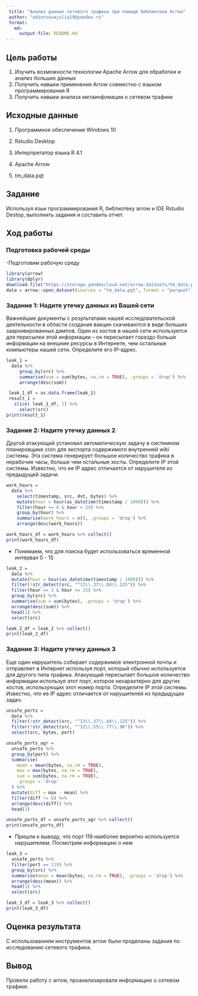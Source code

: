 ```yaml
---
 title: "Анализ данных сетевого трафика при помощи библиотеки Arrow"
 author: "odintsovajulia19@yandex.ru"
 format: 
   md:
     output-file: README.md
---
```


## Цель работы 

1. Изучить возможности технологии Apache Arrow для обработки и анализ больших
 данных
 2. Получить навыки применения Arrow совместно с языком программирования R
 3. Получить навыки анализа 
метаинфомации о сетевом трафике


## Исходные данные 
 
1. Программное обеспечение Windows 10 

2. Rstudio Desktop

3. Интерпретатор языка R 4.1

4. Apache Arrow

5. tm_data.pqt

## Задание

Используя язык программирования R, библиотеку arrow
и IDE Rstudio Destop, выполнить задания и составить отчет.

## Ход работы

### Подготовка рабочей среды

-Подготовим рабочую среду

```r
library(arrow)
library(dplyr)
download.file("https://storage.yandexcloud.net/arrow-datasets/tm_data.pqt",destfile = "tm_data.pqt")
data = arrow::open_dataset(sources = "tm_data.pqt", format = "parquet")
```

### Задание 1: Надите утечку данных из Вашей сети

 Важнейшие документы с результатами нашей исследовательской деятельности в
 области создания вакцин скачиваются в виде больших заархивированных дампов.
 Один из хостов в нашей сети используется для пересылки этой информации – он
 пересылает гораздо больше информации на внешние ресурсы в Интернете, чем
 остальные компьютеры нашей сети. Определите его IP-адрес.


```r
leak_1 = 
  data %>%
     group_by(src) %>%
     summarise(sum = sum(bytes, na.rm = TRUE), .groups = 'drop') %>%
     arrange(desc(sum))

 leak_1_df = as.data.frame(leak_1)
 result_1 = 
   slice( leak_1_df, 1) %>%
     select(src)
print(result_1)
```


### Задание 2: Надите утечку данных 2

Другой атакующий установил автоматическую задачу в системном планировщике
cron для экспорта содержимого внутренней wiki системы. Эта система генерирует
большое количество трафика в нерабочие часы, больше чем остальные хосты.
Определите IP этой системы. Известно, что ее IP адрес отличается от нарушителя из
предыдущей задачи.


```r
work_hours = 
  data %>%
    select(timestamp, src, dst, bytes) %>%
    mutate(hour = hour(as_datetime(timestamp / 1000))) %>%
    filter(hour >= 0 & hour < 24) %>%
    group_by(hour) %>%
    summarise(work_hours = n(), .groups = 'drop') %>%
    arrange(desc(work_hours))

work_hours_df = work_hours %>% collect()
print(work_hours_df)
```

- Понимаем, что для поиска будет использоваться временной интервал 0 - 15

```r
leak_2 = 
  data %>%
  mutate(hour = hour(as_datetime(timestamp / 1000))) %>%
  filter(!str_detect(src, "^13\\.37\\.84\\.125")) %>%
  filter(hour >= 1 & hour <= 15) %>%
  group_by(src) %>%
  summarise(sum = sum(bytes), .groups = 'drop') %>%
  arrange(desc(sum)) %>%
  head(1) %>%
  select(src)

leak_2_df = leak_2 %>% collect()
print(leak_2_df)
```
 
### Задание 3: Надите утечку данных 3
 
Еще один нарушитель собирает содержимое электронной почты и отправляет в
Интернет используя порт, который обычно используется для другого типа трафика.
Атакующий пересылает большое количество информации используя этот порт,
которое нехарактерно для других хостов, использующих этот номер порта.
Определите IP этой системы. Известно, что ее IP адрес отличается от нарушителей
из предыдущих задач.
 
```r
unsafe_ports = 
  data %>%
  filter(!str_detect(src, "^13\\.37\\.84\\.125")) %>%
  filter(!str_detect(src, "^12\\.55\\.77\\.96")) %>%
  select(src, bytes, port)

unsafe_ports_agr = 
  unsafe_ports %>%
  group_by(port) %>%
  summarise(
    mean = mean(bytes, na.rm = TRUE),
    max = max(bytes, na.rm = TRUE),
    sum = sum(bytes, na.rm = TRUE),
    .groups = 'drop'
  ) %>%
  mutate(diff = max - mean) %>%
  filter(diff != 0) %>%
  arrange(desc(diff)) %>%
  head(1)

unsafe_ports_df = unsafe_ports_agr %>% collect()
print(unsafe_ports_df)

```
 
- Пришли к выводу, что порт 119 наиболее вероятно используется нарушителем. Посмотрим информацию о нем
 
```r
leak_3 = 
  unsafe_ports %>%
  filter(port == 119) %>%
  group_by(src) %>%
  summarise(mean = mean(bytes, na.rm = TRUE), .groups = 'drop') %>%
  arrange(desc(mean)) %>%
  head(1) %>%
  select(src)

leak_3_df = leak_3 %>% collect()
print(leak_3_df)
```

## Оценка результата

С использованием инструментов arrow были проделаны задания по исследованию сетевого трафика.

## Вывод 

Провели работу с arrow, проанализировали информацию о сетевом трафике.
 